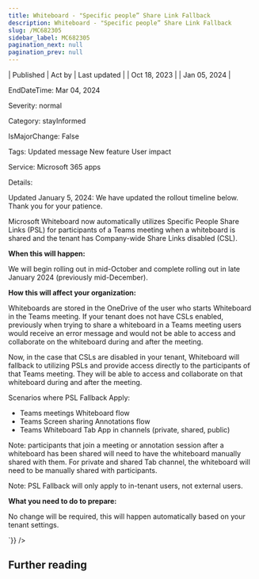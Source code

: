 ```yaml
---
title: Whiteboard - "Specific people” Share Link Fallback
description: Whiteboard - "Specific people” Share Link Fallback
slug: /MC682305
sidebar_label: MC682305
pagination_next: null
pagination_prev: null
---
```



| Published | Act by | Last updated |
| Oct 18, 2023 |  | Jan 05, 2024 |

EndDateTime: Mar 04, 2024

Severity: normal

Category: stayInformed

IsMajorChange: False

Tags: Updated message New feature User impact

Service: Microsoft 365 apps

Details: 

<div dangerouslySetInnerHTML={{__html:`
<p style="">Updated January 5, 2024: We have updated the rollout timeline below. Thank you for your patience.</p><p style="">Microsoft Whiteboard now automatically utilizes Specific People Share Links (PSL) for participants of a Teams meeting when a whiteboard is shared and the tenant has Company-wide Share Links disabled (CSL).&nbsp;&nbsp;</p>
<p><b>When this will happen:</b></p>

<p>We will begin rolling out in mid-October and complete rolling out in late January 2024 (previously mid-December).</p>

<p><b>How this will affect your organization:</b></p>

<p>Whiteboards are stored in the OneDrive of the user who starts Whiteboard in the Teams meeting. If your tenant does not have CSLs enabled, previously when trying to share a whiteboard in a Teams meeting users would receive an error message and would not be able to access and collaborate on the whiteboard during and after the meeting.&nbsp;&nbsp;</p><p>Now, in the case that CSLs are disabled in your tenant, Whiteboard will fallback to utilizing PSLs and provide access directly to the participants of that Teams meeting. They will be able to access and collaborate on that whiteboard during and after the meeting.&nbsp;&nbsp;</p><p>Scenarios where PSL Fallback Apply:&nbsp;</p><ul><li>Teams meetings Whiteboard flow</li><li>Teams Screen sharing Annotations flow</li><li>Teams Whiteboard Tab App in channels (private, shared, public)</li></ul><p>Note: participants that join a meeting or annotation session after a whiteboard has been shared will need to have the whiteboard manually shared with them. For private and shared Tab channel, the whiteboard will need to be manually shared with participants.&nbsp;&nbsp;</p><p>Note: PSL Fallback will only apply to in-tenant users, not external users.</p>
<p><b>What you need to do to prepare:</b></p>
<p>No change will be required, this will happen automatically based on your tenant settings.</p>
`}} />

## Further reading
